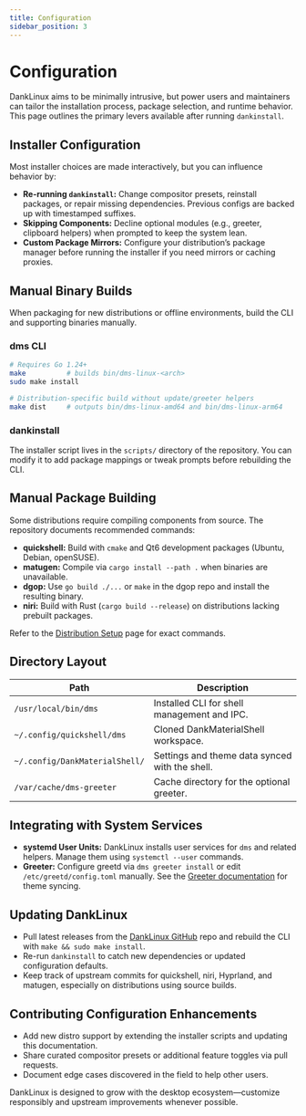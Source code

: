 ```yaml
---
title: Configuration
sidebar_position: 3
---
```


# Configuration

DankLinux aims to be minimally intrusive, but power users and maintainers can tailor the installation process, package selection, and runtime behavior. This page outlines the primary levers available after running `dankinstall`.

## Installer Configuration

Most installer choices are made interactively, but you can influence behavior by:

- **Re-running `dankinstall`:** Change compositor presets, reinstall packages, or repair missing dependencies. Previous configs are backed up with timestamped suffixes.
- **Skipping Components:** Decline optional modules (e.g., greeter, clipboard helpers) when prompted to keep the system lean.
- **Custom Package Mirrors:** Configure your distribution’s package manager before running the installer if you need mirrors or caching proxies.

## Manual Binary Builds

When packaging for new distributions or offline environments, build the CLI and supporting binaries manually.

### dms CLI

```bash
# Requires Go 1.24+
make          # builds bin/dms-linux-<arch>
sudo make install

# Distribution-specific build without update/greeter helpers
make dist     # outputs bin/dms-linux-amd64 and bin/dms-linux-arm64
```

### dankinstall

The installer script lives in the `scripts/` directory of the repository. You can modify it to add package mappings or tweak prompts before rebuilding the CLI.

## Manual Package Building

Some distributions require compiling components from source. The repository documents recommended commands:

- **quickshell:** Build with `cmake` and Qt6 development packages (Ubuntu, Debian, openSUSE).
- **matugen:** Compile via `cargo install --path .` when binaries are unavailable.
- **dgop:** Use `go build ./...` or `make` in the dgop repo and install the resulting binary.
- **niri:** Build with Rust (`cargo build --release`) on distributions lacking prebuilt packages.

Refer to the [Distribution Setup](/docs/danklinux/distributions) page for exact commands.

## Directory Layout

| Path | Description |
| --- | --- |
| `/usr/local/bin/dms` | Installed CLI for shell management and IPC. |
| `~/.config/quickshell/dms` | Cloned DankMaterialShell workspace. |
| `~/.config/DankMaterialShell/` | Settings and theme data synced with the shell. |
| `/var/cache/dms-greeter` | Cache directory for the optional greeter. |

## Integrating with System Services

- **systemd User Units:** DankLinux installs user services for `dms` and related helpers. Manage them using `systemctl --user` commands.
- **Greeter:** Configure greetd via `dms greeter install` or edit `/etc/greetd/config.toml` manually. See the [Greeter documentation](/docs/dankmaterialshell/greeter) for theme syncing.

## Updating DankLinux

- Pull latest releases from the [DankLinux GitHub](https://github.com/AvengeMedia/danklinux) repo and rebuild the CLI with `make && sudo make install`.
- Re-run `dankinstall` to catch new dependencies or updated configuration defaults.
- Keep track of upstream commits for quickshell, niri, Hyprland, and matugen, especially on distributions using source builds.

## Contributing Configuration Enhancements

- Add new distro support by extending the installer scripts and updating this documentation.
- Share curated compositor presets or additional feature toggles via pull requests.
- Document edge cases discovered in the field to help other users.

DankLinux is designed to grow with the desktop ecosystem—customize responsibly and upstream improvements whenever possible.
